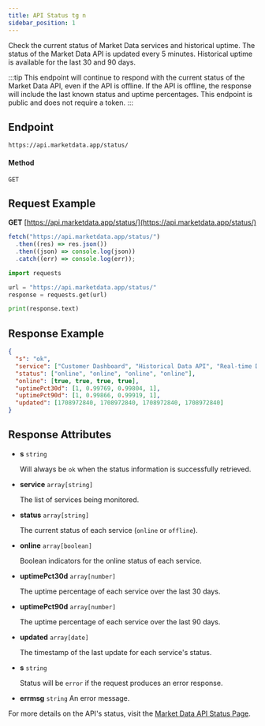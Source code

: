 ```yaml
---
title: API Status tg n
sidebar_position: 1
---
```


Check the current status of Market Data services and historical uptime. The status of the Market Data API is updated every 5 minutes. Historical uptime is available for the last 30 and 90 days.

:::tip
This endpoint will continue to respond with the current status of the Market Data API, even if the API is offline. If the API is offline, the response will include the last known status and uptime percentages. This endpoint is public and does not require a token.
:::

## Endpoint

```
https://api.marketdata.app/status/
```
#### Method
```
GET
```
## Request Example

<Tabs>
<TabItem value="HTTP" label="HTTP" default>

**GET** [https://api.marketdata.app/status/](https://api.marketdata.app/status/)

</TabItem>
<TabItem value="NodeJS" label="NodeJS">

```js title="statusCheck.js"
fetch("https://api.marketdata.app/status/")
  .then((res) => res.json())
  .then((json) => console.log(json))
  .catch((err) => console.log(err));
```

</TabItem>
<TabItem value="Python" label="Python">

```python title="statusCheck.py"
import requests

url = "https://api.marketdata.app/status/"
response = requests.get(url)

print(response.text)
```

</TabItem>

</Tabs>

## Response Example

```json
{
  "s": "ok",
  "service": ["Customer Dashboard", "Historical Data API", "Real-time Data API", "Website"],
  "status": ["online", "online", "online", "online"],
  "online": [true, true, true, true],
  "uptimePct30d": [1, 0.99769, 0.99804, 1],
  "uptimePct90d": [1, 0.99866, 0.99919, 1],
  "updated": [1708972840, 1708972840, 1708972840, 1708972840]
}
```

## Response Attributes

<Tabs>
<TabItem value="Success" label="Success" default>

- **s** `string`

  Will always be `ok` when the status information is successfully retrieved.

- **service** `array[string]`

  The list of services being monitored.

- **status** `array[string]`

  The current status of each service (`online` or `offline`).

- **online** `array[boolean]`

  Boolean indicators for the online status of each service.

- **uptimePct30d** `array[number]`

  The uptime percentage of each service over the last 30 days.

- **uptimePct90d** `array[number]`

  The uptime percentage of each service over the last 90 days.

- **updated** `array[date]`

  The timestamp of the last update for each service's status.

</TabItem>
<TabItem value="Error" label="Error">

- **s** `string`

  Status will be `error` if the request produces an error response.

- **errmsg** `string`
  An error message.

</TabItem>
</Tabs>

For more details on the API's status, visit the [Market Data API Status Page](https://www.marketdata.app/status/).